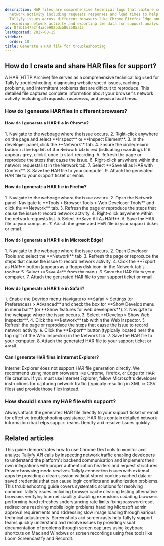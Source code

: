 ```yaml
---
description: HAR files are comprehensive technical logs that capture complete browser
  network activity including requests responses and load times to help troubleshoot
  Tallyfy issues across different browsers like Chrome Firefox Edge and Safari by
  recording network activity and exporting the data for support analysis.
id: 8f9b1547a2f4aace982bdab862585a1e
lastUpdated: 2025-08-15
sidebar:
  order: 10
title: Generate a HAR file for troubleshooting
---
```



## How do I create and share HAR files for support?

A HAR (HTTP Archive) file serves as a comprehensive technical log used for Tallyfy troubleshooting, diagnosing website speed issues, caching problems, and intermittent problems that are difficult to reproduce. This detailed file captures complete information about your browser's network activity, including all requests, responses, and precise load times.

### How do I generate HAR files in different browsers?

#### How do I generate a HAR file in Chrome?

<Steps>
1. Navigate to the webpage where the issue occurs.
2. Right-click anywhere on the page and select **Inspect** or **Inspect Element**.
3. In the developer panel, click the **Network** tab.
4. Ensure the circle/record button at the top left of the Network tab is red (indicating recording). If it appears grey, click it once to start recording.
5. Refresh the page or reproduce the steps that cause the issue.
6. Right-click anywhere within the network requests list in the Network tab.
7. Select **Save all as HAR with Content**.
8. Save the HAR file to your computer.
9. Attach the generated HAR file to your support ticket or email.
</Steps>

#### How do I generate a HAR file in Firefox?

<Steps>
1. Navigate to the webpage where the issue occurs.
2. Open the Network panel: Navigate to **Tools > Browser Tools > Web Developer Tools** and click the **Network** tab.
3. Refresh the page or reproduce the steps that cause the issue to record network activity.
4. Right-click anywhere within the network requests list.
5. Select **Save All As HAR**.
6. Save the HAR file to your computer.
7. Attach the generated HAR file to your support ticket or email.
</Steps>

#### How do I generate a HAR file in Microsoft Edge?

<Steps>
1. Navigate to the webpage where the issue occurs.
2. Open Developer Tools and select the **Network** tab.
3. Refresh the page or reproduce the steps that cause the issue to record network activity.
4. Click the **Export as HAR** button (appears as a floppy disk icon) in the Network tab's toolbar.
5. Select **Save As** from the menu.
6. Save the HAR file to your computer.
7. Attach the generated HAR file to your support ticket or email.
</Steps>

#### How do I generate a HAR file in Safari?

<Steps>
1. Enable the Develop menu: Navigate to **Safari > Settings (or Preferences) > Advanced** and check the box for **Show Develop menu in menu bar** (or **Show features for web developers**).
2. Navigate to the webpage where the issue occurs.
3. Select **Develop > Show Web Inspector**.
4. Click the **Network** tab within the Web Inspector.
5. Refresh the page or reproduce the steps that cause the issue to record network activity.
6. Click the **Export** button (typically located near the top right of the Web Inspector) in the Network tab.
7. Save the HAR file to your computer.
8. Attach the generated HAR file to your support ticket or email.
</Steps>

#### Can I generate HAR files in Internet Explorer?

Internet Explorer does not support HAR file generation directly. We recommend using modern browsers like Chrome, Firefox, or Edge for HAR file creation. If you must use Internet Explorer, follow Microsoft's developer instructions for capturing network traffic (typically resulting in XML or CSV files) and provide those files instead.

### How should I share my HAR file with support?

Always attach the generated HAR file directly to your support ticket or email for effective troubleshooting assistance. HAR files contain detailed network information that helps support teams identify and resolve issues quickly.


## Related articles
<CardGrid>
<LinkTitleCard header="<b>Open Api > Sniff API calls using Chrome</b>" href="/products/pro/integrations/open-api/how-to-sniff-api-calls-using-chrome/" > This guide demonstrates how to use Chrome DevTools to monitor and analyze Tallyfy API calls by inspecting network traffic enabling developers to understand the platform's backend communication and implement their own integrations with proper authentication headers and request structures. </LinkTitleCard>
<LinkTitleCard header="<b>Miscellaneous > Login and session errors</b>" href="/products/pro/miscellaneous/how-to-connect-tallyfy-to-other-apps-using-private-browsing/" > Private browsing mode resolves Tallyfy connection issues with external apps by providing a clean session without stored cookies cached data or saved credentials that can cause login conflicts and authorization problems. </LinkTitleCard>
<LinkTitleCard header="<b>Miscellaneous > Troubleshooting</b>" href="/products/pro/miscellaneous/troubleshooting/" > This troubleshooting guide covers systematic solutions for resolving common Tallyfy issues including browser cache clearing testing alternative browsers verifying internet stability disabling extensions updating browsers performing hard refreshes understanding rate limits fixing password reset redirections resolving mobile login problems handling Microsoft admin approval requirements and addressing slow image loading through various technical adjustments. </LinkTitleCard>
<LinkTitleCard header="<b>Support > Share screenshots</b>" href="/products/pro/miscellaneous/support/how-to-share-screenshots-and-screencasts-with-tallyfy-support/" > Screenshots and screencasts help Tallyfy support teams quickly understand and resolve issues by providing visual documentation of problems through screen captures using keyboard shortcuts on Mac and Windows or screen recordings using free tools like Loom Screencastify and Recordit. </LinkTitleCard>
</CardGrid>